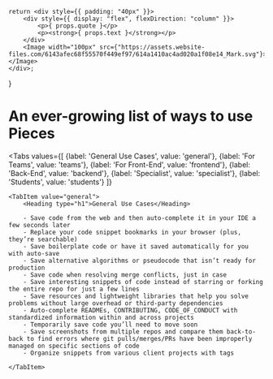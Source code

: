 
    return <div style={{ padding: "40px" }}>
        <div style={{ display: "flex", flexDirection: "column" }}>
            <p>{ props.quote }</p>
            <p><strong>{ props.text }</strong></p>
        </div>
        <Image width="100px" src={"https://assets.website-files.com/6143afec68f55570f449ef97/614a1410ac4ad020a1f08e14_Mark.svg"}></Image>
    </div>;
}

# An ever-growing list of ways to use Pieces

<Tabs
    values={[
        {label: 'General Use Cases', value: 'general'},
        {label: 'For Teams', value: 'teams'},
        {label: 'For Front-End', value: 'frontend'},
        {label: 'Back-End', value: 'backend'},
        {label: 'Specialist', value: 'specialist'},
        {label: 'Students', value: 'students'}
    ]}
>
    <TabItem value="general">
        <Heading type="h1">General Use Cases</Heading>

        - Save code from the web and then auto-complete it in your IDE a few seconds later
        - Replace your code snippet bookmarks in your browser (plus, they’re searchable)
        - Save boilerplate code or have it saved automatically for you with auto-save
        - Save alternative algorithms or pseudocode that isn’t ready for production
        - Save code when resolving merge conflicts, just in case
        - Save interesting snippets of code instead of starring or forking the entire repo for just a few lines
        - Save resources and lightweight libraries that help you solve problems without large overhead or third-party dependencies
        - Auto-complete READMEs, CONTRIBUTING, CODE_OF_CONDUCT with standardized information within and across projects
        - Temporarily save code you’ll need to move soon
        - Save screenshots from multiple repos and compare them back-to-back to find errors where git pulls/merges/PRs have been improperly managed on specific sections of code
        - Organize snippets from various client projects with tags

    </TabItem>

</Tabs>